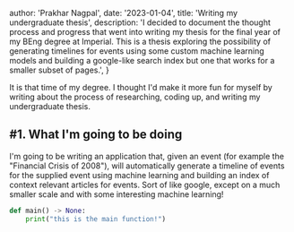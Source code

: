 
  author: 'Prakhar Nagpal',
  date: '2023-01-04',
  title: 'Writing my undergraduate thesis',
  description:
    'I decided to document the thought process and progress that went into writing my thesis for the final year of my BEng degree at Imperial. This is a thesis exploring the possibility of generating timelines for events using some custom machine learning models and building a google-like search index but one that works for a smaller subset of pages.',
}

 
It is that time of my degree. I thought I'd make it more fun for myself by writing about the process of researching, coding up, and writing my undergraduate thesis.

## #1. What I'm going to be doing

I'm going to be writing an application that, given an event (for example the "Financial Crisis of 2008"), will automatically generate a timeline of events for the supplied event using machine learning and building an index of context relevant articles for events. Sort of like google, except on a much smaller scale and with some interesting machine learning!

```python
def main() -> None:
    print("this is the main function!")
```
